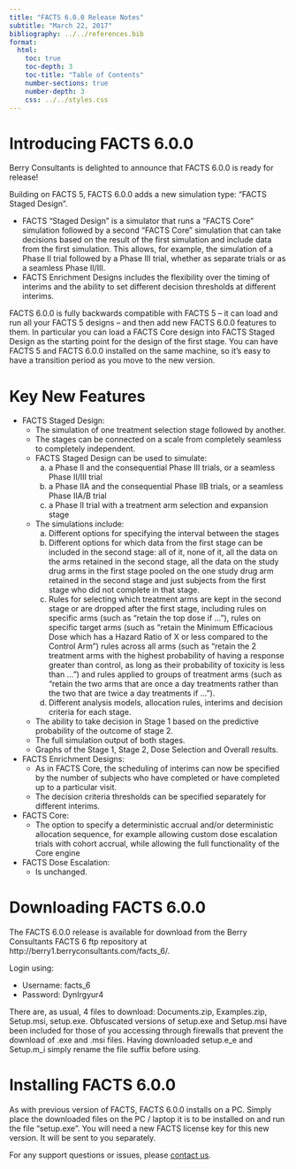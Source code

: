 ```yaml
---
title: "FACTS 6.0.0 Release Notes"
subtitle: "March 22, 2017"
bibliography: ../../references.bib
format: 
  html:
    toc: true
    toc-depth: 3
    toc-title: "Table of Contents"
    number-sections: true
    number-depth: 3
    css: ../../styles.css
---
```


# Introducing FACTS 6.0.0

Berry Consultants is delighted to announce that FACTS 6.0.0 is ready for release!

Building on FACTS 5, FACTS 6.0.0 adds a new simulation type: “FACTS Staged Design”.

-   FACTS “Staged Design” is a simulator that runs a “FACTS Core” simulation followed by a second “FACTS Core” simulation that can take decisions based on the result of the first simulation and include data from the first simulation. This allows, for example, the simulation of a Phase II trial followed by a Phase III trial, whether as separate trials or as a seamless Phase II/III.
-   FACTS Enrichment Designs includes the flexibility over the timing of interims and the ability to set different decision thresholds at different interims.

FACTS 6.0.0 is fully backwards compatible with FACTS 5 – it can load and run all your FACTS 5 designs – and then add new FACTS 6.0.0 features to them. In particular you can load a FACTS Core design into FACTS Staged Design as the starting point for the design of the first stage. You can have FACTS 5 and FACTS 6.0.0 installed on the same machine, so it’s easy to have a transition period as you move to the new version.

# Key New Features

-   FACTS Staged Design:
    -   The simulation of one treatment selection stage followed by another.
    -   The stages can be connected on a scale from completely seamless to completely independent.
    -   FACTS Staged Design can be used to simulate:
        a)  a Phase II and the consequential Phase III trials, or a seamless Phase II/III trial
        b)  a Phase IIA and the consequential Phase IIB trials, or a seamless Phase IIA/B trial
        c)  a Phase II trial with a treatment arm selection and expansion stage
    -   The simulations include:
        a)  Different options for specifying the interval between the stages
        b)  Different options for which data from the first stage can be included in the second stage: all of it, none of it, all the data on the arms retained in the second stage, all the data on the study drug arms in the first stage pooled on the one study drug arm retained in the second stage and just subjects from the first stage who did not complete in that stage.
        c)  Rules for selecting which treatment arms are kept in the second stage or are dropped after the first stage, including rules on specific arms (such as “retain the top dose if …”), rules on specific target arms (such as “retain the Minimum Efficacious Dose which has a Hazard Ratio of X or less compared to the Control Arm”) rules across all arms (such as “retain the 2 treatment arms with the highest probability of having a response greater than control, as long as their probability of toxicity is less than …”) and rules applied to groups of treatment arms (such as “retain the two arms that are once a day treatments rather than the two that are twice a day treatments if …”).
        d)  Different analysis models, allocation rules, interims and decision criteria for each stage.
    -   The ability to take decision in Stage 1 based on the predictive probability of the outcome of stage 2.
    -   The full simulation output of both stages.
    -   Graphs of the Stage 1, Stage 2, Dose Selection and Overall results.
-   FACTS Enrichment Designs:
    -   As in FACTS Core, the scheduling of interims can now be specified by the number of subjects who have completed or have completed up to a particular visit.
    -   The decision criteria thresholds can be specified separately for different interims.
-   FACTS Core:
    -   The option to specify a deterministic accrual and/or deterministic allocation sequence, for example allowing custom dose escalation trials with cohort accrual, while allowing the full functionality of the Core engine
-   FACTS Dose Escalation:
    -   Is unchanged.

# Downloading FACTS 6.0.0

The FACTS 6.0.0 release is available for download from the Berry Consultants FACTS 6 ftp repository at http://berry1.berryconsultants.com/facts_6/.

Login using:

-   Username: facts_6
-   Password: DynIrgyur4

There are, as usual, 4 files to download: Documents.zip, Examples.zip, Setup.msi, setup.exe. Obfuscated versions of setup.exe and Setup.msi have been included for those of you accessing through firewalls that prevent the download of .exe and .msi files. Having downloaded setup.e_e and Setup.m_i simply rename the file suffix before using.

# Installing FACTS 6.0.0

As with previous version of FACTS, FACTS 6.0.0 installs on a PC. Simply place the downloaded files on the PC / laptop it is to be installed on and run the file “setup.exe”. You will need a new FACTS license key for this new version. It will be sent to you separately.

For any support questions or issues, please [contact us](../../contact.qmd).
